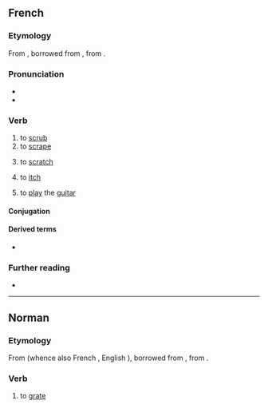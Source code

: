 ==French==

===Etymology===
From {{inh|fr|fro|grater}}, borrowed from {{bor|fr|frk|*kratton}}, from {{der|fr|gem-pro|*krattōną}}.

===Pronunciation===
* {{fr-IPA}}
* {{audio|Fr-gratter.ogg|Audio|lang=fr}}

===Verb===
{{fr-verb}}

# to [[scrub]]
# to [[scrape]]
# {{lb|fr|transitive}} to [[scratch]]
# {{lb|fr|intransitive|informal}} to [[itch]]
#: {{uxi|fr|Ça gratte.}}
# {{lb|fr|informal}} to [[play]] the [[guitar]]

====Conjugation====
{{fr-conj-auto}}

====Derived terms====
* {{l|fr|gratte-ciel}}

===Further reading===
* {{R:TLFi}}

----

==Norman==

===Etymology===
From {{inh|nrf|fro|grater}} (whence also French {{m|fr|gratter}}, English {{m|en|grate|pos=verb}}), borrowed from {{bor|nrf|frk|*kratton}}, from {{der|nrf|gem-pro|*krattōną}}.

===Verb===
{{nrf-verb}}

# {{lb|nrf|Jersey}} to [[grate]]